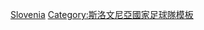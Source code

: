 {{National squad
| name      = 2010年世界盃足球賽斯洛文尼亞參賽名單
| bg        = white
| fg        = darkgreen
| bordercolor = #0088FF
| flag      = Slovenia
| country   = 斯洛文尼亞
| comp link = 2010年世界盃足球賽
| comp      = 2010年世界盃足球賽
| p1        = [[薩米爾·漢達諾維奇|-{zh-hans:汉达诺维奇;zh-hk:漢丹洛域;zh-tw:漢達諾維奇;}-]]
| p2        = [[馬斯奧·比斯高|比斯高]]
| p3        = [[埃爾韋丁·季尼奇|季尼奇]]
| p4        = [[馬高·蘇拿|M·蘇拿]]
| p5        = [[波斯贊·施薩|施薩]]
| p6        = [[白蘭高·伊歷|伊歷]]
| p7        = [[尼積錫·比斯尼克|比斯尼克]]
| p8        = [[羅拔·高倫|高倫]]<small>（[[隊長 (足球)|隊長]]）</small>
| p9        = [[薩拉坦·隆比真歷|隆比真歷]]
| p10       = [[華達·比沙|比沙]]
| p11       = [[米利沃耶·诺瓦科维奇|-{zh-hans:诺瓦科维奇;zh-hk:路華高域;zh-tw:路華高域;}-]]
| p12       = [[查姆恩·漢丹奴域|漢丹奴域]]
| p13       = [[保贊·祖傑|祖傑]]
| p14       = [[薩拉高·迪迪|迪迪]]
| p15       = [[雷内·科尔辛|科爾辛]]
| p16       = [[阿歷山大·施利加|施利加]]
| p17       = [[安達斯·卡姆|卡姆]]
| p18       = [[阿歷山大·拉杜沙積域|拉杜沙積域]]
| p19       = [[薩阿德·菲萊科維奇|菲萊科維奇]]
| p20       = [[安達積·高馬斯|A·高馬斯]]
| p21       = [[戴利堡·史提芬奴域|史提芬奴域]]
| p22       = [[馬迪積·馬維歷|馬維歷]]
| p23       = [[蒂姆·馬塔夫茲|馬塔夫茲]]
| coach     = [[馬蒂亞茲·科克|科克]]
}}<noinclude>
[[Category:2010年世界杯足球赛參赛名單模板|Slovenia]]
[[Category:斯洛文尼亞國家足球隊模板]]
</noinclude>
